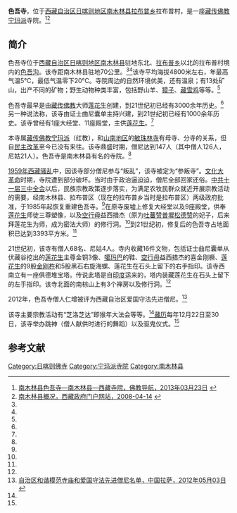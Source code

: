 {{Infobox Tibetan Buddhist monastery
|name =色吾寺
|image =
|image size = 250px
|alt = 
|caption = 
|t=
|w=
|to = 
|ipa={{IPA|}}
|z=
|thdl=
|e=
|tc=色吾寺
|s=色吾寺
|p=
|m=
|k=
|pushpin_map = 
|latd =  | latm =  | lats =  | latNS = 
|longd=  | longm= | longs =| longEW = 
|iso_region = 
|map_caption = 
|mapsize = 
|location_country = 中国
|location = {{CHN}}[[西藏自治区|西藏自治区]][[日喀则地区|日喀则地区]][[南木林县|南木林县]]
|coordinates_display =
|founded_by =
|date_founded =
|date_renovated =
|sect =[[宁玛派|宁玛派]]
|mather =
|children =
|dedicated_to = 
|tulku =
|head_lama = 
|head_mgh =
|no._of_monks = 
|architecture = 
|festivals =
|footnotes = 
}}

'''色吾寺'''，位于[[西藏自治区|西藏自治区]][[日喀则地区|日喀则地区]][[南木林县|南木林县]][[拉布普乡|拉布普乡]]拉布普村，是一座[[藏传佛教|藏传佛教]][[宁玛派|宁玛派]]寺院。<ref name=fjdh>[http://www.fjdh.com/ffzt/fjhy/ahsy2013/03/173254220753.html 南木林县色吾寺—南木林县—西藏寺院，佛教导航，2013年03月23日] {{Wayback|url=http://www.fjdh.com/ffzt/fjhy/ahsy2013/03/173254220753.html |date=20130927164001 }}</ref><ref name=xzzfmh>[http://www.xizang.gov.cn/xzqh/51603.jhtml 南木林县概况，西藏政府门户网站，2008-04-14] {{webarchive|url=https://web.archive.org/web/20130928184144/http://www.xizang.gov.cn/xzqh/51603.jhtml |date=2013-09-28 }}</ref>

==简介==
色吾寺位于[[西藏自治区|西藏自治区]][[日喀则地区|日喀则地区]][[南木林县|南木林县]]驻地东北、[[拉布普乡|拉布普乡]]以北的拉布普村境内的[[色吾沟|色吾沟]]。该寺距南木林县驻地70公里。<ref name=fjdh/><ref name=xzzfmh/>该寺平均海拔4800米左右，年最高气温5℃，最低气温零下20℃。寺院周边的自然环境优美，还有温泉；有13处矿山，出产不同的矿物；野生动物种类丰富，包括野山羊、[[獐|獐子]]、[[藏雪鸡|藏雪鸡]]等等。<ref name=xzzfmh/>

色吾寺最早是由[[藏传佛教|藏传佛教]]大师[[莲花生|莲花生]]创建，到21世纪初已经有3000余年历史。<ref name=xzzfmh/>另一种说法称，该寺由证士曲尼囊单主持兴建，到21世纪初已经有1000余年历史。该寺曾经有1座大经堂、11座殿堂，主供[[莲花生|莲花生]]。<ref name=fjdh/>

本寺属[[藏传佛教|藏传佛教]][[宁玛派|宁玛派]]（红教），和[[山南地区|山南地区]]的[[敏珠林寺|敏珠林寺]]有母寺、分寺的关系，但自[[民主改革|民主改革]]至今已没有来往。该寺鼎盛时期，僧尼达到147人（其中僧人126人，尼姑21人）。色吾寺是南木林县有名的寺院。<ref name=xzzfmh/>

[[1959年藏区骚乱|1959年西藏骚乱]]中，因该寺部分僧尼参与“叛乱”，该寺被定为“参叛寺”。[[文化大革命|文化大革命]]时期，寺院遭到部分破坏。当时由于政治逼迫迫，僧尼全部回家还俗。[[中共十一届三中全会|中共十一届三中全会]]以后，民族宗教政策逐步落实，为满足农牧民群众就近开展宗教活动的需要，经南木林县、拉布普区（现在的拉布普乡当时是拉布普区）两级政府批准，于1985年起恢复重建色吾寺。<ref name=xzzfmh/>在原寺废墟上修复大经堂以及9座殿堂，供奉[[莲花生|莲花生]]师徒三尊塑像，以及[[空行母|空行母]]益西措杰（原为[[吐蕃|吐蕃]][[赞普|赞普]][[赤松德赞|墀松德赞]]的妃子，后来拜莲花生为师，成为密法大师）的修行洞。<ref name=fjdh/>到21世纪初，修复后的色吾寺占地面积已达到3393平方米。<ref name=xzzfmh/>

21世纪初，该寺有僧人68名、尼姑4人。寺内收藏16件文物，包括证士曲尼囊单从伏藏谷挖出的[[莲花生|莲花生]]主尊金铜3像、[[噶玛巴|噶玛巴]]的鞋、[[空行母|空行母]]益西措杰的喜金刚橛、[[莲花生|莲花生]]的9股[[金刚杵|金刚杵]]和5股黑石右旋海螺、莲花生在石头上留下的右手指印。该寺西南立有一座俱德堆宝塔。传说此塔是自[[印度|印度]]运来的，塔内装藏莲花生在石头上留下的左手指印。该寺北面的南棕山上有3个禅房以及修行洞。<ref name=fjdh/>

2012年，色吾寺僧人仁增被评为西藏自治区爱国守法先进僧尼。<ref>[http://www.lasa.gov.cn/Item/38763.aspx 自治区和谐模范寺庙和爱国守法先进僧尼名单，中国拉萨，2012年05月03日] {{webarchive|url=https://web.archive.org/web/20130928220630/http://www.lasa.gov.cn/Item/38763.aspx |date=2013年09月28日 }}</ref>

该寺主要宗教活动有“芝洛芝达”即猴年大法会等等。<ref name=xzzfmh/>[[藏历|藏历]]每年12月22日至30日，该寺举办跳神（僧人献供时进行的舞蹈）以及驱鬼仪式。<ref name=fjdh/>

==参考文献==
{{reflist}}

{{日喀则地标}}
[[Category:日喀则佛寺|Category:日喀则佛寺]]
[[Category:宁玛派寺院|Category:宁玛派寺院]]
[[Category:南木林县|Category:南木林县]]